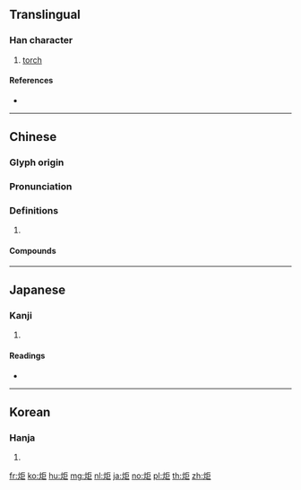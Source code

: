 {{character info/new}}
==Translingual==

===Han character===
{{Han char|rn=86|rad=火|as=05|sn=9|four=91817|canj=FSS}}

# [[torch]]

====References====
* {{Han ref|kx=0668.200|dkj=18949|dj=1077.210|hdz=32191.110|uh=70AC|ud=28844|bh=ACB2|bd=44210}}

----

==Chinese==
{{zh-forms}}

===Glyph origin===
{{Han etym}}

===Pronunciation===
{{zh-pron
|m=jù
|c=geoi6
|mn=qz:kǐr/tw,xm:kū/zz:kī/qz:kîr
|mc=y
|oc=y
|cat=
}}

===Definitions===
{{zh-hanzi}}

# {{rfdef|zh}}

====Compounds====
{{zh-der|一炬|付之一炬|付諸一炬|火炬|炬火|目光如炬|蠟炬|麻炬}}

----

==Japanese==

===Kanji===
{{ja-kanji|grade=|rs=火05}}

# {{defn|lang=ja|sort=火05}}

====Readings====
* {{ja-readings|kanyoon=[[こ]] (ko)|goon=[[ご]] (go)|kanon=[[きょ]] (kyo)|kun=[[たいまつ]] (taimatsu), [[ともしび]] (tomoshibi), [[やく]] (yaku)}}

----

==Korean==

===Hanja===
{{ko-hanja|hangeul=거|eumhun=|rv=geo|mr=kŏ|y=ke}}

# {{defn|lang=ko|sort=火05}}

[[fr:炬]]
[[ko:炬]]
[[hu:炬]]
[[mg:炬]]
[[nl:炬]]
[[ja:炬]]
[[no:炬]]
[[pl:炬]]
[[th:炬]]
[[zh:炬]]